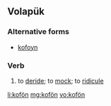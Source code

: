 ==Volapük==

===Alternative forms===
* [[kofoyn]]

===Verb===
{{infl|vo|verb}}

# to [[deride]]; to [[mock]]; to [[ridicule]]

[[li:kofön]]
[[mg:kofön]]
[[vo:kofön]]